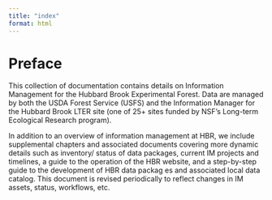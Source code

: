 ```yaml
---
title: "index"
format: html
---
```

# Preface {.unnumbered}

This collection of documentation contains details on Information Management for the Hubbard Brook Experimental Forest. Data are managed by both the USDA Forest Service
 (USFS) and the Information Manager for the Hubbard Brook LTER site (one of 25+ sites funded by NSF's Long-term Ecological Research program).

In addition to an overview of information management at HBR, we include supplemental chapters and associated documents covering more dynamic details such as inventory/
status of data packages, current IM projects and timelines, a guide to the operation of the HBR website, and a step-by-step guide to the development of HBR data packag
es and associated local data catalog. This document is revised periodically to reflect changes in IM assets, status, workflows, etc.



